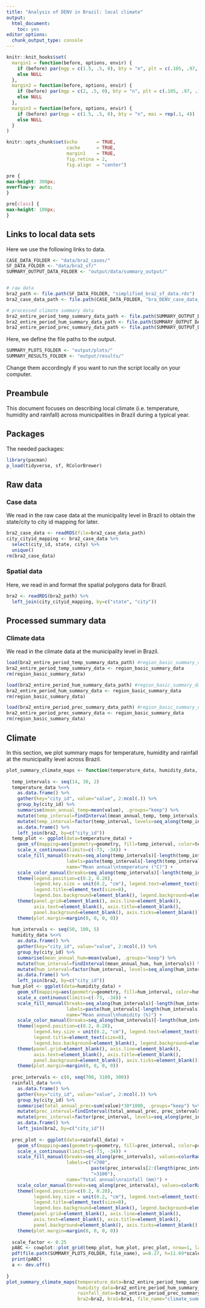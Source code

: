 ```yaml
---
title: "Analysis of DENV in Brazil: local climate"
output:
  html_document:
    toc: yes
editor_options: 
  chunk_output_type: console
---
```


```r
knitr::knit_hooks$set(
  margin1 = function(before, options, envir) {
    if (before) par(mgp = c(1.5, .5, 0), bty = "n", plt = c(.105, .97, .13, .97))
    else NULL
  },
  margin2 = function(before, options, envir) {
    if (before) par(mgp = c(2, .5, 0), bty = "n", plt = c(.105, .97, .13, .97))
    else NULL
  },
  margin3 = function(before, options, envir) {
    if (before) par(mgp = c(1.5, .5, 0), bty = "n", mai = rep(.1, 4))
    else NULL
  }
)

knitr::opts_chunk$set(echo       = TRUE,
                      cache      = TRUE, 
                      margin1    = TRUE,
                      fig.retina = 2,
                      fig.align  = "center")
```

```css
pre {
max-height: 300px;
overflow-y: auto;
}

pre[class] {
max-height: 100px;
}
```

## Links to local data sets

Here we use the following links to data.

```r
CASE_DATA_FOLDER <- "data/bra2_cases/"
SF_DATA_FOLDER <- "data/bra2_sf/"
SUMMARY_OUTPUT_DATA_FOLDER <- "output/data/summary_output/"


# raw data 
bra2_path <- file.path(SF_DATA_FOLDER, "simplified_bra2_sf_data.rds")
bra2_case_data_path <- file.path(CASE_DATA_FOLDER, "bra_DENV_case_data_2000_2014.rds")

# processed climate summary data
bra2_entire_period_temp_summary_data_path <- file.path(SUMMARY_OUTPUT_DATA_FOLDER, "region_basic_temperature_summary_data.Rdata")
bra2_entire_period_hum_summary_data_path <- file.path(SUMMARY_OUTPUT_DATA_FOLDER, "region_basic_humidity_summary_data.Rdata")
bra2_entire_period_prec_summary_data_path <- file.path(SUMMARY_OUTPUT_DATA_FOLDER, "region_basic_precipitation_summary_data.Rdata")
```

Here, we define the file paths to the output. 

```r
SUMMARY_PLOTS_FOLDER <- "output/plots/"
SUMMARY_RESULTS_FOLDER <- "output/results/"
```

Change them accordingly if you want to run the script locally on your computer.

## Preambule

This document focuses on describing local climate (i.e. temperature, humidity and rainfall) across municipalities in Brazil during a typical year. 

## Packages

The needed packages:

```r
library(pacman)
p_load(tidyverse, sf, RColorBrewer)
```

## Raw data

### Case data

We read in the raw case data at the municipality level in Brazil to obtain the state/city to city id mapping for later. 

```r
bra2_case_data <- readRDS(file=bra2_case_data_path)
city_cityid_mapping <- bra2_case_data %>%
  select(city_id, state, city) %>%
  unique()
rm(bra2_case_data)
```

### Spatial data 

Here, we read in and format the spatial polygons data for Brazil. 

```r
bra2 <- readRDS(bra2_path) %>%
  left_join(city_cityid_mapping, by=c("state", "city"))
```

## Processed summary data 

### Climate data 

We read in the climate data at the municipality level in Brazil. 

```r
load(bra2_entire_period_temp_summary_data_path) #region_basic_summary_data
bra2_entire_period_temp_summary_data <- region_basic_summary_data
rm(region_basic_summary_data)

load(bra2_entire_period_hum_summary_data_path) #region_basic_summary_data
bra2_entire_period_hum_summary_data <- region_basic_summary_data
rm(region_basic_summary_data)

load(bra2_entire_period_prec_summary_data_path) #region_basic_summary_data
bra2_entire_period_prec_summary_data <- region_basic_summary_data
rm(region_basic_summary_data)
```

## Climate

In this section, we plot summary maps for temperature, humidity and rainfall at the municipality level across Brazil. 

```r
plot_summary_climate_maps <- function(temperature_data, humidity_data, rainfall_data, bra2, bra1, file_name) {
  
  temp_intervals <- seq(14, 30, 2)
  temperature_data %<>%
    as.data.frame() %>% 
    gather(key="city_id", value="value", 2:ncol(.)) %>% 
    group_by(city_id) %>% 
    summarise(mean_annual_temp=mean(value), .groups="keep") %>% 
    mutate(temp_interval=findInterval(mean_annual_temp, temp_intervals)) %>% 
    mutate(temp_interval=factor(temp_interval, levels=seq_along(temp_intervals[-length(temp_intervals)]))) %>% 
    as.data.frame() %>% 
    left_join(bra2, by=c("city_id"))
  temp_plot <- ggplot(data=temperature_data) + 
    geom_sf(mapping=aes(geometry=geometry, fill=temp_interval, color=temp_interval), lwd=0.1) + 
    scale_x_continuous(limits=c(-73, -34)) + 
    scale_fill_manual(breaks=seq_along(temp_intervals)[-length(temp_intervals)], values=rev(brewer.pal(8, "RdBu")), 
                      labels=paste(temp_intervals[-length(temp_intervals)], temp_intervals[-1], sep="-"), drop=FALSE, 
                      name="Mean annual\ntemperature (°C)") + 
    scale_color_manual(breaks=seq_along(temp_intervals)[-length(temp_intervals)], values=rev(brewer.pal(8, "RdBu")), guide="none") + 
    theme(legend.position=c(0.2, 0.28), 
          legend.key.size = unit(0.2, "cm"), legend.text=element_text(size=8), 
          legend.title=element_text(size=8), 
          legend.box.background=element_blank(), legend.background=element_blank()) + 
    theme(panel.grid=element_blank(), axis.line=element_blank(),
          axis.text=element_blank(), axis.title=element_blank(),
          panel.background=element_blank(), axis.ticks=element_blank()) + 
    theme(plot.margin=margin(0, 0, 0, 0))
  
  hum_intervals <- seq(50, 100, 5)
  humidity_data %<>%
    as.data.frame() %>% 
    gather(key="city_id", value="value", 2:ncol(.)) %>% 
    group_by(city_id) %>% 
    summarise(mean_annual_hum=mean(value), .groups="keep") %>% 
    mutate(hum_interval=findInterval(mean_annual_hum, hum_intervals)) %>% 
    mutate(hum_interval=factor(hum_interval, levels=seq_along(hum_intervals[-length(hum_intervals)]))) %>% 
    as.data.frame() %>% 
    left_join(bra2, by=c("city_id"))
  hum_plot <- ggplot(data=humidity_data) + 
    geom_sf(mapping=aes(geometry=geometry, fill=hum_interval, color=hum_interval), lwd=0.1) + 
    scale_x_continuous(limits=c(-73, -34)) + 
    scale_fill_manual(breaks=seq_along(hum_intervals)[-length(hum_intervals)], values=brewer.pal(10, "Spectral"), 
                      labels=paste(hum_intervals[-length(hum_intervals)], hum_intervals[-1], sep="-"), drop=FALSE, 
                      name="Mean annual\nhumidity (%)") + 
    scale_color_manual(breaks=seq_along(hum_intervals)[-length(hum_intervals)], values=brewer.pal(10, "Spectral"), guide="none") + 
    theme(legend.position=c(0.2, 0.28), 
          legend.key.size = unit(0.2, "cm"), legend.text=element_text(size=8), 
          legend.title=element_text(size=8), 
          legend.box.background=element_blank(), legend.background=element_blank()) + 
    theme(panel.grid=element_blank(), axis.line=element_blank(),
          axis.text=element_blank(), axis.title=element_blank(),
          panel.background=element_blank(), axis.ticks=element_blank()) + 
    theme(plot.margin=margin(0, 0, 0, 0))
  
  prec_intervals <- c(0, seq(700, 3100, 300))
  rainfall_data %<>%
    as.data.frame() %>% 
    gather(key="city_id", value="value", 2:ncol(.)) %>% 
    group_by(city_id) %>% 
    summarise(total_annual_prec=sum(value)*30*1000, .groups="keep") %>% 
    mutate(prec_interval=findInterval(total_annual_prec, prec_intervals)) %>%
    mutate(prec_interval=factor(prec_interval, levels=seq_along(prec_intervals))) %>%
    as.data.frame() %>% 
    left_join(bra2, by=c("city_id"))
  
  prec_plot <- ggplot(data=rainfall_data) + 
    geom_sf(mapping=aes(geometry=geometry, fill=prec_interval, color=prec_interval), lwd=0.1) + 
    scale_x_continuous(limits=c(-73, -34)) + 
    scale_fill_manual(breaks=seq_along(prec_intervals), values=colorRampPalette(brewer.pal(9, "Blues"))(10), drop=FALSE, 
                      labels=c("<700", 
                               paste(prec_intervals[2:(length(prec_intervals)-1)], prec_intervals[3:(length(prec_intervals))], sep="-"), 
                               ">3100"), 
                      name="Total annual\nrainfall (mm)") + 
    scale_color_manual(breaks=seq_along(prec_intervals), values=colorRampPalette(brewer.pal(9, "Blues"))(10), guide="none") + 
    theme(legend.position=c(0.2, 0.28), 
          legend.key.size = unit(0.2, "cm"), legend.text=element_text(size=8), 
          legend.title=element_text(size=8), 
          legend.box.background=element_blank(), legend.background=element_blank()) + 
    theme(panel.grid=element_blank(), axis.line=element_blank(),
          axis.text=element_blank(), axis.title=element_blank(),
          panel.background=element_blank(), axis.ticks=element_blank()) + 
    theme(plot.margin=margin(0, 0, 0, 0))
  
  scale_factor <- 0.25
  pABC <- cowplot::plot_grid(temp_plot, hum_plot, prec_plot, nrow=1, labels=c("A", "B", "C"))
  pdf(file.path(SUMMARY_PLOTS_FOLDER, file_name), w=8.27, h=11.69*scale_factor)
  print(pABC)
  a <- dev.off()
  
}
plot_summary_climate_maps(temperature_data=bra2_entire_period_temp_summary_data[["typical_year"]],
                          humidity_data=bra2_entire_period_hum_summary_data[["typical_year"]],
                          rainfall_data=bra2_entire_period_prec_summary_data[["typical_year"]],
                          bra2=bra2, bra1=bra1, file_name="climate_summary_maps.pdf")
```
